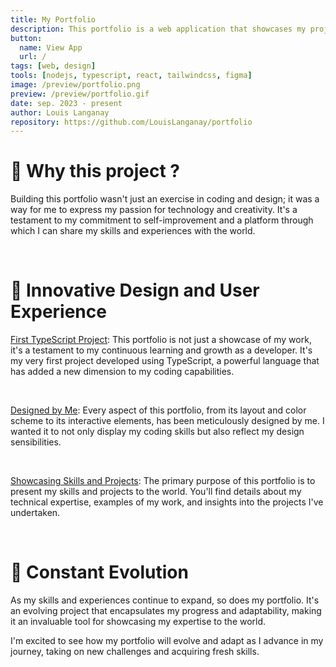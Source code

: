 ```yaml
---
title: My Portfolio
description: This portfolio is a web application that showcases my projects, skills, and experiences.
button:
  name: View App
  url: /
tags: [web, design]
tools: [nodejs, typescript, react, tailwindcss, figma]
image: /preview/portfolio.png
preview: /preview/portfolio.gif
date: sep. 2023 - present
author: Louis Langanay
repository: https://github.com/LouisLanganay/portfolio
---
```


# 📌 Why this project ?

Building this portfolio wasn't just an exercise in coding and design; it was a way for me to express my passion for technology and creativity. It's a testament to my commitment to self-improvement and a platform through which I can share my skills and experiences with the world.

&nbsp;

# 📝 Innovative Design and User Experience

<u>First TypeScript Project</u>: This portfolio is not just a showcase of my work, it's a testament to my continuous learning and growth as a developer. It's my very first project developed using TypeScript, a powerful language that has added a new dimension to my coding capabilities.

&nbsp;

<u>Designed by Me</u>: Every aspect of this portfolio, from its layout and color scheme to its interactive elements, has been meticulously designed by me. I wanted it to not only display my coding skills but also reflect my design sensibilities.

&nbsp;

<u>Showcasing Skills and Projects</u>: The primary purpose of this portfolio is to present my skills and projects to the world. You'll find details about my technical expertise, examples of my work, and insights into the projects I've undertaken.

&nbsp;

# 🚀 Constant Evolution

As my skills and experiences continue to expand, so does my portfolio. It's an evolving project that encapsulates my progress and adaptability, making it an invaluable tool for showcasing my expertise to the world.

I'm excited to see how my portfolio will evolve and adapt as I advance in my journey, taking on new challenges and acquiring fresh skills.